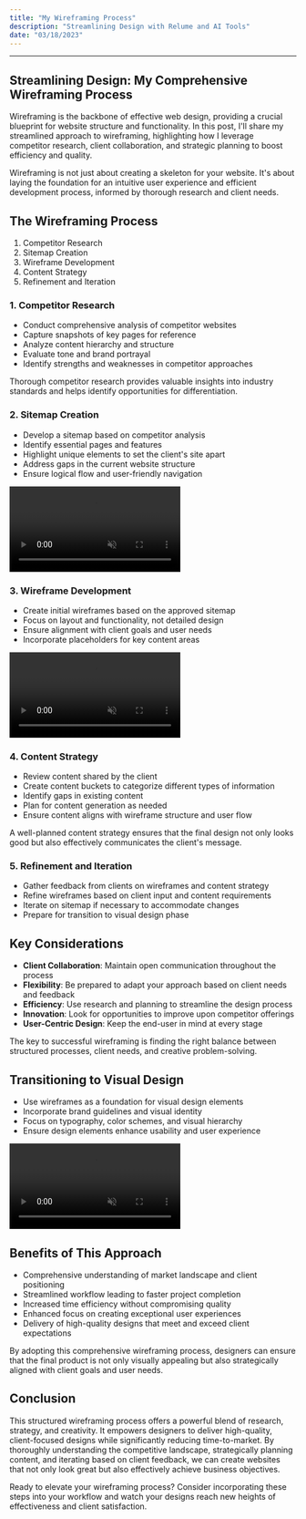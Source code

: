 ```yaml
---
title: "My Wireframing Process"
description: "Streamlining Design with Relume and AI Tools"
date: "03/18/2023"
---
```



---

## Streamlining Design: My Comprehensive Wireframing Process

Wireframing is the backbone of effective web design, providing a crucial blueprint for website structure and functionality. In this post, I'll share my streamlined approach to wireframing, highlighting how I leverage competitor research, client collaboration, and strategic planning to boost efficiency and quality.

<Callout>
  Wireframing is not just about creating a skeleton for your website. It's about laying the foundation for an intuitive user experience and efficient development process, informed by thorough research and client needs.
</Callout>

## The Wireframing Process

1. Competitor Research
2. Sitemap Creation
3. Wireframe Development
4. Content Strategy
5. Refinement and Iteration

### 1. Competitor Research

- Conduct comprehensive analysis of competitor websites
- Capture snapshots of key pages for reference
- Analyze content hierarchy and structure
- Evaluate tone and brand portrayal
- Identify strengths and weaknesses in competitor approaches

<Callout>
  Thorough competitor research provides valuable insights into industry standards and helps identify opportunities for differentiation.
</Callout>

### 2. Sitemap Creation

- Develop a sitemap based on competitor analysis
- Identify essential pages and features
- Highlight unique elements to set the client's site apart
- Address gaps in the current website structure
- Ensure logical flow and user-friendly navigation

<video src="https://cdn.prod.website-files.com/6177739448baa66404ce1d9c/647e4dc34cceaff52575fe0e_Sitemap%20Builder%20(for%20web).mp4" autoplay="" playsinline="" loop="" muted=""></video>

### 3. Wireframe Development

- Create initial wireframes based on the approved sitemap
- Focus on layout and functionality, not detailed design
- Ensure alignment with client goals and user needs
- Incorporate placeholders for key content areas

<video src="https://cdn.prod.website-files.com/6177739448baa66404ce1d9c/647dbdf397c1a59337c2a7c4_Mobile%20Version%20of%20Figma%20Kit%20v2.mp4" autoplay="" playsinline="" loop="" muted=""></video>

### 4. Content Strategy

- Review content shared by the client
- Create content buckets to categorize different types of information
- Identify gaps in existing content
- Plan for content generation as needed
- Ensure content aligns with wireframe structure and user flow

<Callout>
  A well-planned content strategy ensures that the final design not only looks good but also effectively communicates the client's message.
</Callout>

### 5. Refinement and Iteration

- Gather feedback from clients on wireframes and content strategy
- Refine wireframes based on client input and content requirements
- Iterate on sitemap if necessary to accommodate changes
- Prepare for transition to visual design phase

## Key Considerations

- **Client Collaboration**: Maintain open communication throughout the process
- **Flexibility**: Be prepared to adapt your approach based on client needs and feedback
- **Efficiency**: Use research and planning to streamline the design process
- **Innovation**: Look for opportunities to improve upon competitor offerings
- **User-Centric Design**: Keep the end-user in mind at every stage

<Callout>
  The key to successful wireframing is finding the right balance between structured processes, client needs, and creative problem-solving.
</Callout>

## Transitioning to Visual Design

- Use wireframes as a foundation for visual design elements
- Incorporate brand guidelines and visual identity
- Focus on typography, color schemes, and visual hierarchy
- Ensure design elements enhance usability and user experience

<video src="https://cdn.prod.website-files.com/6177739448baa66404ce1d9c/642677fd71eb3d4f413ea9da_Access%20All%20Components%20Video%20(Final)-transcode.mp4" autoplay="" playsinline="" loop="" muted=""></video>

## Benefits of This Approach

- Comprehensive understanding of market landscape and client positioning
- Streamlined workflow leading to faster project completion
- Increased time efficiency without compromising quality
- Enhanced focus on creating exceptional user experiences
- Delivery of high-quality designs that meet and exceed client expectations

<Callout>
  By adopting this comprehensive wireframing process, designers can ensure that the final product is not only visually appealing but also strategically aligned with client goals and user needs.
</Callout>

## Conclusion

This structured wireframing process offers a powerful blend of research, strategy, and creativity. It empowers designers to deliver high-quality, client-focused designs while significantly reducing time-to-market. By thoroughly understanding the competitive landscape, strategically planning content, and iterating based on client feedback, we can create websites that not only look great but also effectively achieve business objectives.

Ready to elevate your wireframing process? Consider incorporating these steps into your workflow and watch your designs reach new heights of effectiveness and client satisfaction.